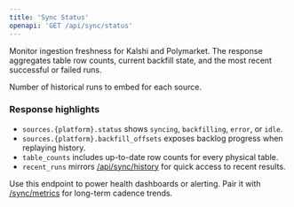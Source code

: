 ```yaml
---
title: 'Sync Status'
openapi: 'GET /api/sync/status'
---
```


Monitor ingestion freshness for Kalshi and Polymarket. The response aggregates table row counts, current backfill state, and the most recent successful or failed runs.

<ParamField query="history_limit" type="integer" default="5">
  Number of historical runs to embed for each source.
</ParamField>

### Response highlights

- <code>sources.{platform}.status</code> shows <code>syncing</code>, <code>backfilling</code>, <code>error</code>, or <code>idle</code>.
- <code>sources.{platform}.backfill_offsets</code> exposes backlog progress when replaying history.
- <code>table_counts</code> includes up-to-date row counts for every physical table.
- <code>recent_runs</code> mirrors <a href="/api-reference/endpoint/sync-history">/api/sync/history</a> for quick access to recent results.

<Tip>
Use this endpoint to power health dashboards or alerting. Pair it with <a href="/api-reference/endpoint/sync-metrics">/sync/metrics</a> for long-term cadence trends.
</Tip>
